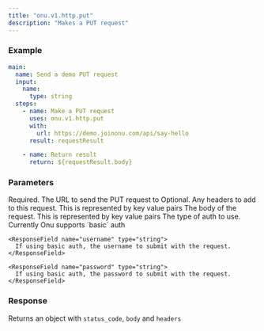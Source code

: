 ```yaml
---
title: "onu.v1.http.put"
description: "Makes a PUT request"
---
```


### Example[](#example "Direct link to Example")

```yaml
main:
  name: Send a demo PUT request
  input:
    name:
      type: string
  steps:
    - name: Make a PUT request
      uses: onu.v1.http.put
      with:
        url: https://demo.joinonu.com/api/say-hello
      result: requestResult

    - name: Return result
      return: ${requestResult.body}
```

### Parameters

<ResponseField name="url">
  Required. The URL to send the PUT request to
</ResponseField>

<ResponseField name="headers">
  Optional. Any headers to add to this request. This is represented by key value
  pairs
</ResponseField>

<ResponseField name="body">
  The body of the request. This is represented by key value pairs
</ResponseField>

<ResponseField name="auth" type="Auth Object">
  <Expandable title="properties">
    <ResponseField name="type" type="string" required>
      The type of auth to use. Currently Onu supports `basic` auth
    </ResponseField>

    <ResponseField name="username" type="string">
      If using basic auth, the username to submit with the request.
    </ResponseField>

    <ResponseField name="password" type="string">
      If using basic auth, the password to submit with the request.
    </ResponseField>
  </Expandable>
</ResponseField>

### Response

Returns an object with `status_code`, `body` and `headers`
